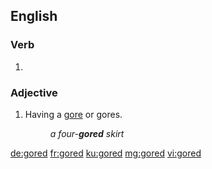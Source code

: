 ==English==

===Verb===
{{head|en|verb form}}

# {{en-past of|gore}}

===Adjective===
{{en-adj|-}}

# {{label|en|textiles}} Having a [[gore]] or gores.
#: ''a four-'''gored''' skirt''

[[de:gored]]
[[fr:gored]]
[[ku:gored]]
[[mg:gored]]
[[vi:gored]]